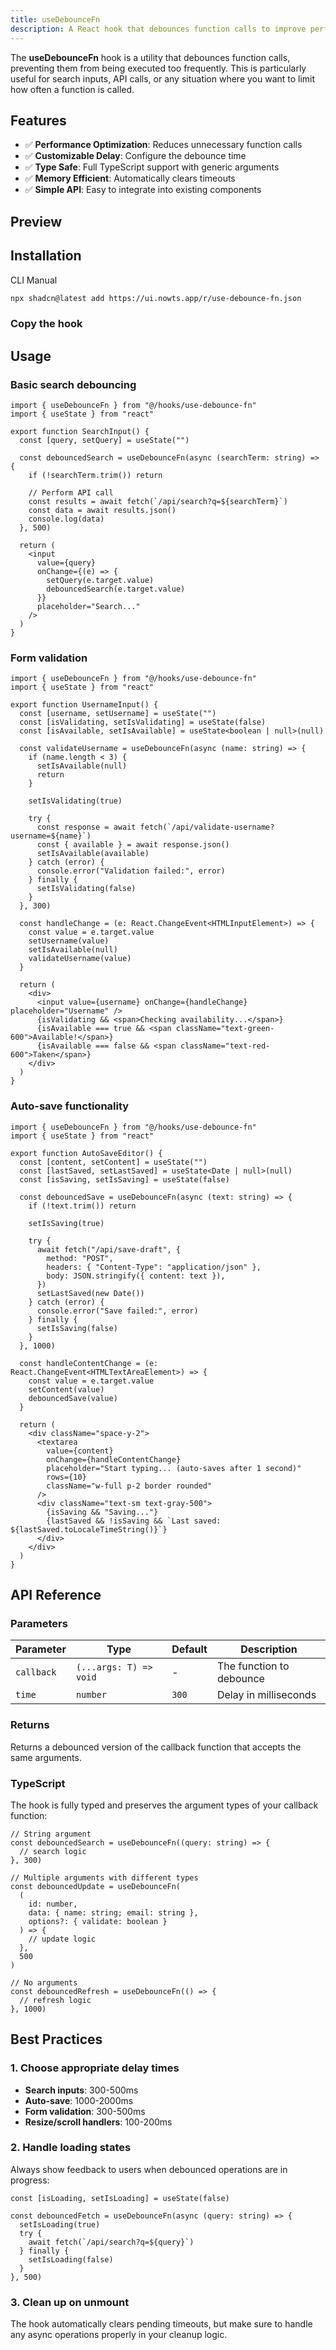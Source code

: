 ```yaml
---
title: useDebounceFn
description: A React hook that debounces function calls to improve performance and prevent excessive API calls.
---
```


The **useDebounceFn** hook is a utility that debounces function calls, preventing them from being executed too frequently. This is particularly useful for search inputs, API calls, or any situation where you want to limit how often a function is called.

## Features

- ✅ **Performance Optimization**: Reduces unnecessary function calls
- ✅ **Customizable Delay**: Configure the debounce time
- ✅ **Type Safe**: Full TypeScript support with generic arguments
- ✅ **Memory Efficient**: Automatically clears timeouts
- ✅ **Simple API**: Easy to integrate into existing components

## Preview

<ComponentPreview name="use-debounce-fn-demo" description="Live demo of the debounced search functionality" />

## Installation

<Tabs defaultValue="cli">

<TabsList>
  <TabsTrigger value="cli">CLI</TabsTrigger>
  <TabsTrigger value="manual">Manual</TabsTrigger>
</TabsList>

<TabsContent value="cli">

```bash
npx shadcn@latest add https://ui.nowts.app/r/use-debounce-fn.json
```

</TabsContent>

<TabsContent value="manual">

<Steps>

### Copy the hook

<ComponentSource name="use-debounce-fn" />

</Steps>

</TabsContent>

</Tabs>

## Usage

### Basic search debouncing

```tsx
import { useDebounceFn } from "@/hooks/use-debounce-fn"
import { useState } from "react"

export function SearchInput() {
  const [query, setQuery] = useState("")

  const debouncedSearch = useDebounceFn(async (searchTerm: string) => {
    if (!searchTerm.trim()) return

    // Perform API call
    const results = await fetch(`/api/search?q=${searchTerm}`)
    const data = await results.json()
    console.log(data)
  }, 500)

  return (
    <input
      value={query}
      onChange={(e) => {
        setQuery(e.target.value)
        debouncedSearch(e.target.value)
      }}
      placeholder="Search..."
    />
  )
}
```

### Form validation

```tsx
import { useDebounceFn } from "@/hooks/use-debounce-fn"
import { useState } from "react"

export function UsernameInput() {
  const [username, setUsername] = useState("")
  const [isValidating, setIsValidating] = useState(false)
  const [isAvailable, setIsAvailable] = useState<boolean | null>(null)

  const validateUsername = useDebounceFn(async (name: string) => {
    if (name.length < 3) {
      setIsAvailable(null)
      return
    }

    setIsValidating(true)

    try {
      const response = await fetch(`/api/validate-username?username=${name}`)
      const { available } = await response.json()
      setIsAvailable(available)
    } catch (error) {
      console.error("Validation failed:", error)
    } finally {
      setIsValidating(false)
    }
  }, 300)

  const handleChange = (e: React.ChangeEvent<HTMLInputElement>) => {
    const value = e.target.value
    setUsername(value)
    setIsAvailable(null)
    validateUsername(value)
  }

  return (
    <div>
      <input value={username} onChange={handleChange} placeholder="Username" />
      {isValidating && <span>Checking availability...</span>}
      {isAvailable === true && <span className="text-green-600">Available!</span>}
      {isAvailable === false && <span className="text-red-600">Taken</span>}
    </div>
  )
}
```

### Auto-save functionality

```tsx
import { useDebounceFn } from "@/hooks/use-debounce-fn"
import { useState } from "react"

export function AutoSaveEditor() {
  const [content, setContent] = useState("")
  const [lastSaved, setLastSaved] = useState<Date | null>(null)
  const [isSaving, setIsSaving] = useState(false)

  const debouncedSave = useDebounceFn(async (text: string) => {
    if (!text.trim()) return

    setIsSaving(true)

    try {
      await fetch("/api/save-draft", {
        method: "POST",
        headers: { "Content-Type": "application/json" },
        body: JSON.stringify({ content: text }),
      })
      setLastSaved(new Date())
    } catch (error) {
      console.error("Save failed:", error)
    } finally {
      setIsSaving(false)
    }
  }, 1000)

  const handleContentChange = (e: React.ChangeEvent<HTMLTextAreaElement>) => {
    const value = e.target.value
    setContent(value)
    debouncedSave(value)
  }

  return (
    <div className="space-y-2">
      <textarea
        value={content}
        onChange={handleContentChange}
        placeholder="Start typing... (auto-saves after 1 second)"
        rows={10}
        className="w-full p-2 border rounded"
      />
      <div className="text-sm text-gray-500">
        {isSaving && "Saving..."}
        {lastSaved && !isSaving && `Last saved: ${lastSaved.toLocaleTimeString()}`}
      </div>
    </div>
  )
}
```

## API Reference

### Parameters

| Parameter  | Type                   | Default | Description              |
| ---------- | ---------------------- | ------- | ------------------------ |
| `callback` | `(...args: T) => void` | -       | The function to debounce |
| `time`     | `number`               | `300`   | Delay in milliseconds    |

### Returns

Returns a debounced version of the callback function that accepts the same arguments.

### TypeScript

The hook is fully typed and preserves the argument types of your callback function:

```tsx
// String argument
const debouncedSearch = useDebounceFn((query: string) => {
  // search logic
}, 300)

// Multiple arguments with different types
const debouncedUpdate = useDebounceFn(
  (
    id: number,
    data: { name: string; email: string },
    options?: { validate: boolean }
  ) => {
    // update logic
  },
  500
)

// No arguments
const debouncedRefresh = useDebounceFn(() => {
  // refresh logic
}, 1000)
```

## Best Practices

### 1. Choose appropriate delay times

- **Search inputs**: 300-500ms
- **Auto-save**: 1000-2000ms
- **Form validation**: 300-500ms
- **Resize/scroll handlers**: 100-200ms

### 2. Handle loading states

Always show feedback to users when debounced operations are in progress:

```tsx
const [isLoading, setIsLoading] = useState(false)

const debouncedFetch = useDebounceFn(async (query: string) => {
  setIsLoading(true)
  try {
    await fetch(`/api/search?q=${query}`)
  } finally {
    setIsLoading(false)
  }
}, 500)
```

### 3. Clean up on unmount

The hook automatically clears pending timeouts, but make sure to handle any async operations properly in your cleanup logic.
